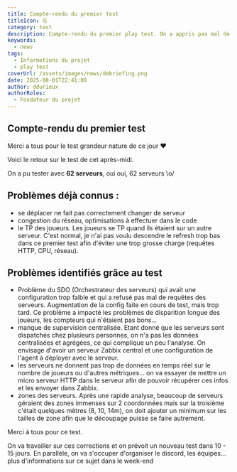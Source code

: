 ```yaml
---
title: Compte-rendu du premier test
titleIcon: 🗒️
category: test
description: Compte-rendu du premier play test. On a appris pas mal de choses ^_^
keywords:
  - news
tags:
  - Informations du projet
  - play test
coverUrl: /assets/images/news/debriefing.png
date: 2025-08-01T22:41:00
author: ddurieux
authorRoles:
  - Fondateur du projet
---
```



## Compte-rendu du premier test

Merci a tous pour le test grandeur nature de ce jour ❤️ 

Voici le retour sur le test de cet après-midi.

On a pu tester avec **62 serveurs**, oui oui, 62 serveurs \o/

## Problèmes déjà connus : 

* se déplacer ne fait pas correctement changer de serveur
* congestion du réseau, optimisations à effectuer dans le code
* le TP des joueurs. Les joueurs se TP quand ils étaient sur un autre serveur. C'est normal, je n'ai pas voulu descendre le refresh trop bas dans ce premier test afin d'éviter une trop grosse charge (requêtes HTTP, CPU, réseau).

## Problèmes identifiés grâce au test 

* Problème du SDO (Orchestrateur des serveurs) qui avait une configuration trop faible et qui a refusé pas mal de requêtes des serveurs. Augmentation de la config faite en cours de test, mais trop tard. Ce problème a impacté les problèmes de disparition longue des joueurs, les compteurs qui n'étaient pas bons…
* manque de supervision centralisée. Etant donné que les serveurs sont dispatchés chez plusieurs personnes, on n'a pas les données centralisées et agrégées, ce qui complique un peu l'analyse. On envisage d'avoir un serveur Zabbix central et une configuration de l'agent à déployer avec le serveur.
* les serveurs ne donnent pas trop de données en temps réel sur le nombre de joueurs ou d'autres métriques... on va essayer de mettre un micro serveur HTTP dans le serveur afin de pouvoir récupérer ces infos et les envoyer dans Zabbix.
* zones des serveurs. Après une rapide analyse, beaucoup de serveurs géraient des zones immenses sur 2 coordonnées mais sur la troisième c'était quelques mètres (8, 10, 14m), on doit ajouter un minimum sur les tailles de zone afin que le découpage puisse se faire autrement.


Merci à tous pour ce test.

On va travailler sur ces corrections et on prévoit un nouveau test dans 10 - 15 jours. En parallèle, on va s'occuper d'organiser le discord, les équipes... plus d'informations sur ce sujet dans le week-end
